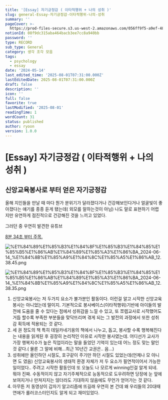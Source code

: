 ```yaml
---
title: '[Essay] 자기긍정감 ( 이타적행위 + 나의 성취 )'
slug: general-Essay-자기긍정감-이타적행위-나의-성취
summary: ''
pageCover: >-
  https://prod-files-secure.s3.us-west-2.amazonaws.com/056ff9f5-a9ef-486f-8acb-9eef51d06a2d/0e8bf1c6-083d-491b-8018-b14e58fef08b/%E1%84%8B%E1%85%B5%E1%84%85%E1%85%B3%E1%86%B7_%E1%84%8B%E1%85%A5%E1%86%B9%E1%84%82%E1%85%B3%E1%86%AB_%E1%84%82%E1%85%A9%E1%84%90%E1%85%B3%E1%84%87%E1%85%AE%E1%86%A8_%286%29.png?X-Amz-Algorithm=AWS4-HMAC-SHA256&X-Amz-Content-Sha256=UNSIGNED-PAYLOAD&X-Amz-Credential=ASIAZI2LB4666AURSNKZ%2F20250801%2Fus-west-2%2Fs3%2Faws4_request&X-Amz-Date=20250801T073146Z&X-Amz-Expires=3600&X-Amz-Security-Token=IQoJb3JpZ2luX2VjEL%2F%2F%2F%2F%2F%2F%2F%2F%2F%2F%2FwEaCXVzLXdlc3QtMiJHMEUCIDS3lMLgCRMfjgGtojH6dyVTXFEdnErxlTwW7FlSpkjnAiEAyOMaFzSdlovtsY4eoMi%2FzWyuK8x3Ujx8%2BDfOn5kA5eoqiAQI6P%2F%2F%2F%2F%2F%2F%2F%2F%2F%2FARAAGgw2Mzc0MjMxODM4MDUiDKcJSlTgbwPllxssmCrcA5ucreSIcgVyrR91muPdgFQpLexvr5rNqq8oLyIXgo%2BUIjIBti4IFPWzs%2BYAfVlT0Xrvnj7uzPrV03XVCFdAZxPF9xKEOF4Vvxzybp7676yZJvc4pC7asguGoRzk34vIxvyXlD6wcjhqn726HIoXsGOzS8i5I1HPI8Hv62MF739dqPHK0SxRt9O8VkgrPLGYAhNLEi7%2FHJEV6Ocfa3DYcwyBslZUKiXVwAWYNjL5%2BhQhtItoUoeW4NJP5d5gWpc03fEgUtJp7g7ItRGiKOmKsJ2PFOXNBtCjIGwCrItUTdulmQ%2FSgKo%2BtSe9vHgBd%2FcyykxoxTdZMydrI9b83U0MqBssrg0khnkyN0qGtC2RF7rN415HJQQCH%2BQQxzgglEIuuSF6dXRH0HW0TQ9Uzg1l6nZn6%2B45AkOPFTTaTgdZFfuj1427F8q0Opt%2BXyMrg5cEh0ZvqTmWhkL7l0n2ITbiH%2By5rI8D6BMxccoSGcCICiF574L5Nd5dNXRMuDlaTkWMli1iROvMlnBQ1Tw0ZhW35TJo0At1%2FGk22b4SLIOU%2BRe6IPcrozKINMojr%2FSMMk9RujTvrys2R3FI%2BIcat9VCmyiMbL4H5SgtMqYPyzLjzJvL7rVVWkZJ2%2FgvgsD6MOfQscQGOqUB8hRc%2FT7usJI%2FH5DethZHU8yYD7LESvKKKVwOmMS6967%2BpaskiW5pi38%2B44s8jOmJetMyhOuvZFLHtq%2FpxaBCEW9CJ6V1YX3p2O6q3gCQhTckOGCh72P2w8XfGpB1gwzDfVJ7VoKunNQeXfvblQfbG1wxA4U2jxajG8bX74PEShbrSrrvBBbsSJxCMqsTQpEFNIxdrlr9eNOG5P8bW61iVuK4bfvA&X-Amz-Signature=25bdc21c8b5fd9957403eb51f3a97f82ad14001cc6b7260f8130928b3da9a918&X-Amz-SignedHeaders=host&x-amz-checksum-mode=ENABLED&x-id=GetObject
notionId: 08f9dc315aba464bacb3ee7cc8a940bb
password: ''
type: RECORD
sub_type: General
category: 생각 조각 모음
tags:
  - psychology
  - essay
date: '2024-05-14'
last_edited_time: '2025-08-01T07:31:00.000Z'
lastEditedDate: 2025-08-01T07:31:00.000Z
draft: false
description: ''
icon: ''
full: false
favorite: true
lastModified: '2025-08-01'
readingTime: 1
wordCount: 31
status: published
author: ryoon
version: 1.0.0
---
```

# [Essay] 자기긍정감 ( 이타적행위 + 나의 성취 )


## 신앙교육봉사로 부터 얻은 자기긍정감



올해 지인들을 만날 때 마다 뭔가 분위기가 달라졌다거나 건강해보인다거나 얼굴빛이 좋아졌다는 얘기를 종종 듣게 됐는데( 외모를 말하는것이 아님) 나도 말로 표현하기 어렵지만 유연하게 점진적으로 건강해진 것을 느끼고 있었다.


그러던 중 우연히 발견한 유튜브


[8분 34초 부터 주목.](https://youtu.be/gRiJb6-QkJI?si=EW4w1OQgSVODfASu&t=511)


![%E1%84%89%E1%85%B3%E1%84%8F%E1%85%B3%E1%84%85%E1%85%B5%E1%86%AB%E1%84%89%E1%85%A3%E1%86%BA_2024-06-14_%E1%84%8B%E1%85%A9%E1%84%8C%E1%85%A5%E1%86%AB_12.38.45.png](https://prod-files-secure.s3.us-west-2.amazonaws.com/056ff9f5-a9ef-486f-8acb-9eef51d06a2d/8b5ee746-a6d5-4b07-a39f-08e404327be1/%E1%84%89%E1%85%B3%E1%84%8F%E1%85%B3%E1%84%85%E1%85%B5%E1%86%AB%E1%84%89%E1%85%A3%E1%86%BA_2024-06-14_%E1%84%8B%E1%85%A9%E1%84%8C%E1%85%A5%E1%86%AB_12.38.45.png?X-Amz-Algorithm=AWS4-HMAC-SHA256&X-Amz-Content-Sha256=UNSIGNED-PAYLOAD&X-Amz-Credential=ASIAZI2LB466TY7CHARG%2F20250801%2Fus-west-2%2Fs3%2Faws4_request&X-Amz-Date=20250801T073211Z&X-Amz-Expires=3600&X-Amz-Security-Token=IQoJb3JpZ2luX2VjEL%2F%2F%2F%2F%2F%2F%2F%2F%2F%2F%2FwEaCXVzLXdlc3QtMiJIMEYCIQD49k9XIzEVTVVtb1P1vFL%2F19HQNq8G%2B4o1MsXVkEJTigIhAPDzQRD0F%2B4qGDa3e2OOGCV3CgN48RRdDf5DqbUPoh5xKogECOj%2F%2F%2F%2F%2F%2F%2F%2F%2F%2FwEQABoMNjM3NDIzMTgzODA1IgxK%2FP3kgd7%2FQncT4koq3APL%2BQMxHCF%2FUxVMDbUPNQb%2FSeEruyeLG0GIAbJMlqP7rLLE6jmQ4pp5mp%2BeKdnGq%2F4qTpHN5XWLbk2x7XYYK8Y%2FBCyQJqzkd%2F7RLTv0CJY2oddAfvDAZsno8prBaRVWga5W4SY%2BSRczwaBkQDxWvYaB7J1glShLrQEUBi14I0HcUXcfybJtUnj9sMp4DaBJ4NNqGdREt7v5bzzLIIBRCQ8ELnHa63ottTwL5Q4TBfuEBFmHmWwFd062I734iacYPhRoRmnmerejIuLCHRCM%2F8PvUGT5FSAIsyb%2BGEqd9OW2Nu%2FXw8y9ntyO2kY3IGBxga3%2BtKJ5Ck0Fo4NpJ%2FFmy62y7aqr7PCnhl8eLDuU1t5q%2FA%2BID3tvcea6EQjPTwNJJnS8Y7fcAAn4VkjeEsfhTBA25ga7pvlZdstGTITe5Cae5Y1a292FHuF7%2Fv%2FYyHwmexETWb1DVVw8QXLEq5omCiYTPVBkDLFDknb4c1LOanCNHhIek9Ua5oDUZBd7%2FHl4Yrximj4IhOAQmELqeDjW3Re463bDAcv8J81ImGVSg7xMuzZiMOdKxwq2mF2YFlW17B9kgSkopsXKRIKBnkS%2BCZIj0qmgOM7JpAqdcxucb6AVEcoI%2Fq%2BrvoT7NpmcMzDx0bHEBjqkAUcIj2K6WQfo2g3Sfmr01zcTdKiXkAZcnZsd5xeTkszwZUtH30FiBAaNLJEto7PB9wSxBfdDMOE0rKKPHQNrrynsjR75Ev2%2BC%2Bja4DYrlmjUcwI5IdS5Ts35Mc%2BEG14wR%2BnnjglgM5II4%2BvMzAPEQWNSSrTybAUf6oPvRRv%2FnjqLyEizvaNKfgWNJpoO0h%2FscuCO5pzfI4QGY%2BepfUXYM0rAzIsr&X-Amz-Signature=f9bc2781a62079fe623a3105eac32a93a20f7fbb6a94adffafc01258181a8c37&X-Amz-SignedHeaders=host&x-amz-checksum-mode=ENABLED&x-id=GetObject)


![%E1%84%89%E1%85%B3%E1%84%8F%E1%85%B3%E1%84%85%E1%85%B5%E1%86%AB%E1%84%89%E1%85%A3%E1%86%BA_2024-06-14_%E1%84%8B%E1%85%A9%E1%84%8C%E1%85%A5%E1%86%AB_12.38.35.png](https://prod-files-secure.s3.us-west-2.amazonaws.com/056ff9f5-a9ef-486f-8acb-9eef51d06a2d/51a05aba-7bb3-4c22-99fc-07d961bf1df2/%E1%84%89%E1%85%B3%E1%84%8F%E1%85%B3%E1%84%85%E1%85%B5%E1%86%AB%E1%84%89%E1%85%A3%E1%86%BA_2024-06-14_%E1%84%8B%E1%85%A9%E1%84%8C%E1%85%A5%E1%86%AB_12.38.35.png?X-Amz-Algorithm=AWS4-HMAC-SHA256&X-Amz-Content-Sha256=UNSIGNED-PAYLOAD&X-Amz-Credential=ASIAZI2LB466WVYIXP4O%2F20250801%2Fus-west-2%2Fs3%2Faws4_request&X-Amz-Date=20250801T073211Z&X-Amz-Expires=3600&X-Amz-Security-Token=IQoJb3JpZ2luX2VjEL%2F%2F%2F%2F%2F%2F%2F%2F%2F%2F%2FwEaCXVzLXdlc3QtMiJHMEUCIQCtojgmmngmTJ%2BuqXA8RmiqjNMeD%2F8aqbSBJfErvxsuagIgQo5DbaV93U5R7diN%2B%2F9kestYSGYFjo5CZU2M%2FLbH7QEqiAQI6P%2F%2F%2F%2F%2F%2F%2F%2F%2F%2FARAAGgw2Mzc0MjMxODM4MDUiDN2I1Wz6AEwo0YMA2ircA2SZk%2F8KTSyRXwuqZBWxVX7JRKnvXcBPacXaG3pXKc%2BQbbkd9pba68bxZBgVUtK1%2BO2ykhvfPJKDVhxUNTwIxi7ECQj9WCnA7SJJ8%2FT%2FQssu5MS4pskuQiVzDXLmgOd2%2Fz%2BSuos1RqLDCmKT8PNrAZJ8obv81Nj4ctdrG9iVnL14qyMIE64mwvW5Vy8SUc4Vkgn6%2F%2Bic%2FinbMgt0GWiu%2FWG4kxIcV1u7lRnalDHtm8cSql%2Fu9gujvw70N04S6i6UJ03nMu08i6NRGW72biBLsUDCfRhH7Q6dShDWyx60EqG1cmoEgrCXCDicDUjPIOIJATPJJIS7hFr0xZKauAmr07XuQ7yPVtz1pV7dwI3bloEJmcBSgg5K2hrFMbHuJ3oZyl4vc9rDHQINulkZ21T1h2jFFOh6R7qZC%2FlgcaWHcnKmqKGrs%2BUlzljetFa%2BJrcF%2FnyxFo3ELq7ENKyd1tr4aQWuKLwEsnpZFULH6%2BlvRviee%2FArp%2BG8X%2B8ncxT2VUrmz27P1aTQwSypRriND3%2B2D3sTUXuCZ%2BnIwZEUyH0ARYwwqHr5jc%2FERB6htNeLDgnabe5zLiYTmwSRDTQnzdUoJuHRif90%2BIyl7u9JLPy1Lkah81qwWXIzJZkaJ0t%2BMOPRscQGOqUBhA1QjDEkx9rpG8isQNgCOnnbhBO2QvGjNAnLYFh2H2vYCARxEhWd9DDa4FPOw4x2OxZlPc5VtSR2ZjfNTfkxT3FAJKiLFED0F6PN6A5jW6GgfYNOvp%2FQUoANqkIS6%2BZnvqIt51Rd390rv%2F%2BchsiZ084YDkpjMIMm%2BaqKqs0fT2wy5Av8O13qnZzW2Lww%2FA33vLtJydfjkE96xq0rEudXuOrxx3%2B%2B&X-Amz-Signature=23557cb5c004507a8106476e01aa886da610c54d703ba3fe22c6ea60aa202163&X-Amz-SignedHeaders=host&x-amz-checksum-mode=ENABLED&x-id=GetObject)

1. 신앙교육봉사는 저 두가지 요소가 불가분인 활동이다. 이런걸 알고 시작한 신앙교육봉사는 아니었는데 말이지. 기본적으로 봉사베이스(이타적행위)기반에 아이들의 발전에 도움을 줄 수 있다는 점에서 성취감을 느낄 수 있고, 또 쪼렙교사로 시작했어도 거듭 할수록 부족한 부분들을 맞닥뜨리며 겪게 되는 그 발전의 과정에서 또한 성취감 획득에 적용되는 것 같다.
2. 세 권 정도의 책 특히 데일카네기옹의 책에서 나누고, 돕고, 봉사할 수록 행복해진다는 내용을 읽게된 후 굉장히 논리적인 이유로 시작한 봉사였는데. 어디선가 교사가 가장 행복지수가 높은 직업이라는 말을 들었던 기억이 있는데 어느 정도 맞는 말인 것 같다.( 물론 그 말에 비해...최근 10년간 교권은.. 음...)
3. 성취에만 올인하던 시절도, 호구같이 주기만 하던 시절도 있었는데(언제나 모 아니면 도 였음) 신앙교육봉사의 생태적 환경 자체가 저 두 요소가 필연적이어서 가능한 일이었다.. 주려고 시작한 활동인데 또 오늘도 나 모르게 winning인걸 알게 되네. 뭐야 진짜. 수동적이지 않고 자기주체적으로 능동적으로 도우려하면 당장에 눈 앞에 보여지거나 만져지지는 않더라도 기대하지 않음에도 무언가 얻어가는 것 같다.
4. 아무튼 저 동영상이 갑자기 알고리즘에 뜨길래 우연히 본 건데 왜 우리들의 20대때 연애가 롤러코스터인지도 알게 되고 재미있었다.
